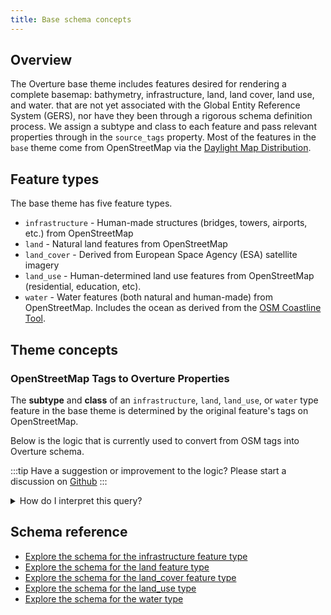 ```yaml
---
title: Base schema concepts
---
```






## Overview
The Overture base theme includes features desired for rendering a complete basemap: bathymetry, infrastructure, land, land cover, land use, and water. that are not yet associated with the Global Entity Reference System (GERS), nor have they been through a rigorous schema definition process. We assign a subtype and class to each feature and pass relevant properties through in the `source_tags` property. Most of the features in the `base` theme come from OpenStreetMap via the [Daylight Map Distribution](https://daylightmap.org/).

## Feature types
The base theme has five feature types.

- `infrastructure` - Human-made structures (bridges, towers, airports, etc.) from OpenStreetMap
- `land` - Natural land features from OpenStreetMap
- `land_cover` - Derived from European Space Agency (ESA) satellite imagery
- `land_use` - Human-determined land use features from OpenStreetMap (residential, education, etc).
- `water` - Water features (both natural and human-made) from OpenStreetMap. Includes the ocean as derived from the [OSM Coastline Tool](https://osmcode.org/osmcoastline/).

## Theme concepts

### OpenStreetMap Tags to Overture Properties
The **subtype** and **class** of an `infrastructure`, `land`, `land_use`, or `water` type feature in the base theme is determined by the original feature's tags on OpenStreetMap.

Below is the logic that is currently used to convert from OSM tags into Overture schema.

:::tip
Have a suggestion or improvement to the logic? Please start a discussion on [Github](https://github.com/OvertureMaps/data/discussions/categories/base)
:::

<details>
    <summary>How do I interpret this query?</summary>

    Each `WHEN` line in the `CASE` statement is a condition that defines both the **subtype** and the **class** of a feature. For example:
    ```sql
    WHEN element_at(tags,'highway') = 'bus_stop' THEN ROW('transit', 'bus_stop')
    ```

    Here, `element_at(tags, 'highway')` is accessing the value of the `highway` tag in OSM. So, when `highway=bus_stop` is present, then the statement returns `ROW(subtype, class)`, in this case, **subtype**=`transit` and **class**=`bus_stop`.

    Since this particular statement is at the top of the list, it will take priority over other tags on the feature. If the same feature was also tagged as an airport gate, those tags would be ignored.
</details>

<Tabs>
    <TabItem value="Infrastructure">
        <QueryBuilder query={OSMtoOvertureInfrastructure}></QueryBuilder>
    </TabItem>
    <TabItem value="Land">
        <QueryBuilder query={OSMtoOvertureLand}></QueryBuilder>
    </TabItem>
    <TabItem value="Land Use">
        <QueryBuilder query={OSMtoOvertureLandUse}></QueryBuilder>
    </TabItem>
    <TabItem value="Water">
        <QueryBuilder query={OSMtoOvertureWater}></QueryBuilder>
    </TabItem>
</Tabs>


## Schema reference
- [Explore the schema for the infrastructure feature type](/schema/reference/base/infrastructure)
- [Explore the schema for the land feature type](/schema/reference/base/land)
- [Explore the schema for the land_cover feature type](/schema/reference/base/land_cover)
- [Explore the schema for the land_use type](/schema/reference/base/land_use)
- [Explore the schema for the water type](/schema/reference/base/water)
